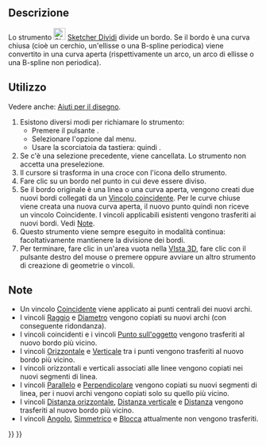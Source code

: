 <languages/>

{{Docnav/it
|[[Sketcher_Trimming/it|Rifila]]
|[[Sketcher_Extend/it|Estendi]]
|[[Sketcher_Workbench/it|Sketcher]]
|IconL=Sketcher_Trimming.svg
|IconR=Sketcher_Extend.svg
|IconC=Workbench_Sketcher.svg
}}

{{GuiCommand/it
|Name=Sketcher Split
|Name/it=Sketcher Dividi
|MenuLocation=Schizzo → Strumenti Sketcher → Dividi bordo
|Workbenches=[[Sketcher_Workbench/it|Sketcher]]
|Shortcut={{KEY|G}} {{KEY|Z}}
|Version=0.20
|SeeAlso=[[Sketcher_Trimming/it|Sketcher Ritaglia]]
}}

<span id="Description"></span>
== Descrizione == 

Lo strumento [[Image:Sketcher_Split.svg|24px]] [[Sketcher_Split/it|Sketcher Dividi]] divide un bordo. Se il bordo è una curva chiusa (cioè un cerchio, un'ellisse o una B-spline periodica) viene convertito in una curva aperta (rispettivamente un arco, un arco di ellisse o una B-spline non periodica).

<span id="Usage"></span>
== Utilizzo ==

Vedere anche: [[Sketcher_Workbench/it#Drawing_aids|Aiuti per il disegno]].

# Esistono diversi modi per richiamare lo strumento:
#* Premere il pulsante {{Button|[[Image:Sketcher_Split.svg|16px]] [[Sketcher_Split/it|Dividi bordo]]}}.
#* Selezionare l'opzione {{MenuCommand|Schizzo → Strumenti Sketcher → [[Image:Sketcher_Split.svg|16px]] Dividi bordo}} dal menu.
#* Usare la scorciatoia da tastiera: {{KEY|G}} quindi {{KEY|Z}}.
# Se c'è una selezione precedente, viene cancellata. Lo strumento non accetta una preselezione.
# Il cursore si trasforma in una croce con l'icona dello strumento.
# Fare clic su un bordo nel punto in cui deve essere diviso.
# Se il bordo originale è una linea o una curva aperta, vengono creati due nuovi bordi collegati da un [[Sketcher_ConstrainCoincident/it|Vincolo coincidente]]. Per le curve chiuse viene creata una nuova curva aperta, il nuovo punto quindi non riceve un vincolo Coincidente. I vincoli applicabili esistenti vengono trasferiti ai nuovi bordi. Vedi [[#Note|Note]].
# Questo strumento viene sempre eseguito in modalità continua: facoltativamente mantienere la divisione dei bordi.
# Per terminare, fare clic in un'area vuota nella [[3D_view/it|VIsta 3D]], fare clic con il pulsante destro del mouse o premere {{KEY|Esc}} oppure avviare un altro strumento di creazione di geometrie o vincoli.

<span id="Notes"></span>
== Note == 

* Un vincolo [[Sketcher_ConstrainCoincident/it|Coincidente]] viene applicato ai punti centrali dei nuovi archi.
* I vincoli [[Sketcher_ConstrainRadius/it|Raggio]] e [[Sketcher_ConstrainDiameter/it|Diametro]] vengono copiati su nuovi archi (con conseguente ridondanza).
* I vincoli coincidenti e i vincoli [[Sketcher_ConstrainPointOnObject/it|Punto sull'oggetto]] vengono trasferiti al nuovo bordo più vicino.
* I vincoli [[Sketcher_ConstrainHorizontal/it|Orizzontale]] e [[Sketcher_ConstrainVertical/it|Verticale]] tra i punti vengono trasferiti al nuovo bordo più vicino.
* I vincoli orizzontali e verticali associati alle linee vengono copiati nei nuovi segmenti di linea.
* I vincoli [[Sketcher_ConstrainParallel/it|Parallelo]] e [[Sketcher_ConstrainPerpendicular/it|Perpendicolare]] vengono copiati su nuovi segmenti di linea, per i nuovi archi vengono copiati solo su quello più vicino.
* I vincoli [[Sketcher_ConstrainDistanceX/it|Distanza orizzontale]], [[Sketcher_ConstrainDistanceY/it|Distanza verticale]] e [[Sketcher_ConstrainDistance/it|Distanza]] vengono trasferiti al nuovo bordo più vicino.
* I vincoli [[Sketcher_ConstrainAngle/it|Angolo]], [[Sketcher_ConstrainSymmetric/it|Simmetrico]] e [[Sketcher_ConstrainBlock/it|Blocca]] attualmente non vengono trasferiti.


{{Docnav/it
|[[Sketcher_Trimming/it|Rifila]]
|[[Sketcher_Extend/it|Estendi]]
|[[Sketcher_Workbench/it|Sketcher]]
|IconL=Sketcher_Trimming.svg
|IconR=Sketcher_Extend.svg
|IconC=Workbench_Sketcher.svg
}}

{{Sketcher_Tools_navi{{#translation:}}}}
{{Userdocnavi{{#translation:}}}}